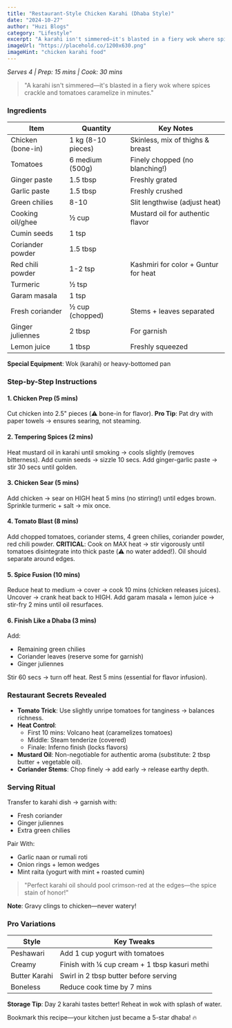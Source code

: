 ```yaml
---
title: "Restaurant-Style Chicken Karahi (Dhaba Style)"
date: "2024-10-27"
author: "Huzi Blogs"
category: "Lifestyle"
excerpt: "A karahi isn't simmered—it's blasted in a fiery wok where spices crackle and tomatoes caramelize in minutes. Learn how to make this authentic dish at home."
imageUrl: "https://placehold.co/1200x630.png"
imageHint: "chicken karahi food"
---
```


*Serves 4 | Prep: 15 mins | Cook: 30 mins*

>"A karahi isn't simmered—it's blasted in a fiery wok where spices crackle and tomatoes caramelize in minutes."

### Ingredients

| Item                  | Quantity          | Key Notes                               |
| --------------------- | ----------------- | --------------------------------------- |
| Chicken (bone-in)     | 1 kg (8-10 pieces)| Skinless, mix of thighs & breast        |
| Tomatoes              | 6 medium (500g)   | Finely chopped (no blanching!)          |
| Ginger paste          | 1.5 tbsp          | Freshly grated                          |
| Garlic paste          | 1.5 tbsp          | Freshly crushed                         |
| Green chilies         | 8-10              | Slit lengthwise (adjust heat)           |
| Cooking oil/ghee      | ½ cup             | Mustard oil for authentic flavor        |
| Cumin seeds           | 1 tsp             |                                         |
| Coriander powder      | 1.5 tbsp          |                                         |
| Red chili powder      | 1-2 tsp           | Kashmiri for color + Guntur for heat    |
| Turmeric              | ½ tsp             |                                         |
| Garam masala          | 1 tsp             |                                         |
| Fresh coriander       | ½ cup (chopped)   | Stems + leaves separated                |
| Ginger juliennes      | 2 tbsp            | For garnish                             |
| Lemon juice           | 1 tbsp            | Freshly squeezed                        |

**Special Equipment**: Wok (karahi) or heavy-bottomed pan

### Step-by-Step Instructions

#### 1. Chicken Prep (5 mins)
Cut chicken into 2.5" pieces (⚠️ bone-in for flavor).
**Pro Tip**: Pat dry with paper towels → ensures searing, not steaming.

#### 2. Tempering Spices (2 mins)
Heat mustard oil in karahi until smoking → cools slightly (removes bitterness).
Add cumin seeds → sizzle 10 secs.
Add ginger-garlic paste → stir 30 secs until golden.

#### 3. Chicken Sear (5 mins)
Add chicken → sear on HIGH heat 5 mins (no stirring!) until edges brown.
Sprinkle turmeric + salt → mix once.

#### 4. Tomato Blast (8 mins)
Add chopped tomatoes, coriander stems, 4 green chilies, coriander powder, red chili powder.
**CRITICAL**: Cook on MAX heat → stir vigorously until tomatoes disintegrate into thick paste (⚠️ no water added!).
Oil should separate around edges.

#### 5. Spice Fusion (10 mins)
Reduce heat to medium → cover → cook 10 mins (chicken releases juices).
Uncover → crank heat back to HIGH.
Add garam masala + lemon juice → stir-fry 2 mins until oil resurfaces.

#### 6. Finish Like a Dhaba (3 mins)
Add:
- Remaining green chilies
- Coriander leaves (reserve some for garnish)
- Ginger juliennes

Stir 60 secs → turn off heat.
Rest 5 mins (essential for flavor infusion).

### Restaurant Secrets Revealed

- **Tomato Trick**: Use slightly unripe tomatoes for tanginess → balances richness.
- **Heat Control**:
  - First 10 mins: Volcano heat (caramelizes tomatoes)
  - Middle: Steam tenderize (covered)
  - Finale: Inferno finish (locks flavors)
- **Mustard Oil**: Non-negotiable for authentic aroma (substitute: 2 tbsp butter + vegetable oil).
- **Coriander Stems**: Chop finely → add early → release earthy depth.

### Serving Ritual
Transfer to karahi dish → garnish with:
- Fresh coriander
- Ginger juliennes
- Extra green chilies

Pair With:
- Garlic naan or rumali roti
- Onion rings + lemon wedges
- Mint raita (yogurt with mint + roasted cumin)

> "Perfect karahi oil should pool crimson-red at the edges—the spice stain of honor!"

**Note**: Gravy clings to chicken—never watery!

### Pro Variations

| Style         | Key Tweaks                                |
| ------------- | ----------------------------------------- |
| Peshawari     | Add 1 cup yogurt with tomatoes            |
| Creamy        | Finish with ¼ cup cream + 1 tbsp kasuri methi |
| Butter Karahi | Swirl in 2 tbsp butter before serving     |
| Boneless      | Reduce cook time by 7 mins                |

**Storage Tip**: Day 2 karahi tastes better! Reheat in wok with splash of water.

Bookmark this recipe—your kitchen just became a 5-star dhaba! 🔥
